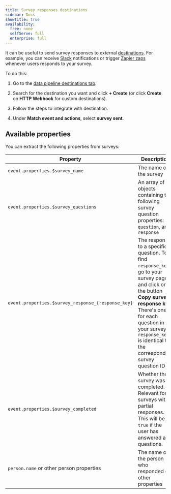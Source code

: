 ```yaml
---
title: Survey responses destinations
sidebar: Docs
showTitle: true
availability:
  free: none
  selfServe: full
  enterprise: full
---
```


It can be useful to send survey responses to external [destinations](/docs/cdp/destinations). For example, you can receive [Slack](/tutorials/slack-surveys) notifications or trigger [Zapier zaps](/tutorials/zapier-surveys) whenever users responds to your survey.

To do this:

1. Go to the [data pipeline destinations tab](https://us.posthog.com/pipeline/destinations).

2. Search for the destination you want and click **+ Create** (or click **Create** on **HTTP Webhook** for custom destinations).

3. Follow the steps to integrate with destination.

4. Under **Match event and actions**, select **survey sent**.

## Available properties

You can extract the following properties from surveys:

| Property | Description |
|----------|-------------|
| `event.properties.$survey_name` | The name of the survey |
| `event.properties.$survey_questions` | An array of objects containing the following survey question properties: `id`, `question`, and `response` |
| `event.properties.$survey_response_{response_key}` | The response to a specific question. To find `response_key`, go to your survey page and click on the button **Copy survey response key**. There's one for each question in your survey. `response_key` is identical to the corresponding survey question ID |
| `event.properties.$survey_completed` | Whether the survey was completed. Relevant for surveys with partial responses. This will be `true` if the user has answered all questions. |
| `person.name` or other person properties | The name of the person who responded or other properties |

